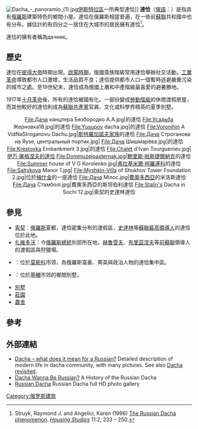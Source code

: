 [[File:Dacha_-_panoramio_(1).jpg|thumb]][[伊斯特拉區|伊斯特拉區]]一所典型達恰]]
'''達恰'''（[[俄語|俄語]]：{{lang|ru|дача}}）是指具有[[俄羅斯|俄羅斯]]建築特色的鄉間小屋。達恰在俄羅斯相當普遍，在一些前[[蘇聯|蘇聯]]共和國中也有分布。據估計約有四分之一居住在大城市的居民擁有達恰<ref>Struyk, Raymond J. and Angelici, Karen (1996) [http://dx.doi.org/10.1080/02673039608720854 The Russian Dacha phenomenon]. ''[[Housing_Studies|Housing Studies]]'' 11:2, 233 – 250.</ref>。

達恰的擁有者稱為дачник。

== 歷史 ==
達恰在[[彼得大帝|彼得大帝]]時期出現。[[啟蒙時期|啟蒙時期]]，俄國貴族階級常用達恰舉辦社交活動。[[工業革命|工業革命]]導致都市人口激增，生活品質不良；達恰提供都市人口一個暫時逃避嚴重污染的城市之處。至19世紀末，達恰成為俄國上層和中產階級最喜愛的避暑勝地。

1917年[[十月革命|十月革命]]後，所有的達恰被國有化。一部份變成[[勞動階級|勞動階級]]的休閒渡假房屋，而其他較好的達恰則成為[[蘇聯共產黨|蘇聯共產黨]]官員、文化或科學界精英的夏季別墅。

<center>
<gallery>
File:Дача канцлера Безбородко А.А.jpg|{{link-en|亞歷山大·別茲博羅德科|Alexander Bezborodko}}的達恰
File:Усадьба Жерновка18.jpg|{{link-ru|別佐布拉佐夫家族|Безобразовы}}的達恰
File:Yusupov dacha.jpg|{{link-ru|齊奈達·伊万諾夫娜·尤蘇波娃|Юсупова, Зинаида Ивановна}}的達恰
File:Voronihin A VidNaStroganovu Dachu.jpg|[[斯特羅加諾夫家族|斯特羅加諾夫家族]]的達恰
File:Дача Строганова на Яузе, центральный портик.jpg|{{link-ru|斯特羅加諾夫家族在亞烏扎河沿岸的達恰|Дача Строганова на Яузе}}
File:Дача Шишмарёва.jpg|{{link-ru|希什馬列夫家族|Шишмарёвы}}的達恰
File:Krestovka Embankment 3.jpg|{{link-ru|瑪麗亞·愛德華多芙娜·克萊因米歇爾|Клейнмихель, Мария Эдуардовна}}的達恰
File:Chalet d'Ivan Tourgueniev.jpg|[[伊万·屠格涅夫博物館|伊万·屠格涅夫的達恰]]
File:Dommuzejpasternak.jpg|[[鮑里斯·帕斯捷爾納克|鮑里斯·帕斯捷爾納克]]的達恰
File:Summer house of V G Korolenko.jpg|[[弗拉基米爾·柯羅連科|弗拉基米爾·柯羅連科]]的達恰
File:Saltykova Manor 1.jpg|{{link-ru|薩爾蒂科娃達恰|Дача Салтыковой}}
File:Myshkin-Villa of Shukhov Tower Foundation 2.jpg|位於[[梅什金|梅什金]]的一座達恰
File:Дача Мілос.jpg|[[費奧多西亞|費奧多西亞]]的米洛斯達恰
File:Дача Стамболі.jpg|費奧多西亞的斯坦伯利達恰
File:Stalin's Dacha in Sochi 12.jpg|索契的史達林達恰
</gallery>
</center>

== 參見 ==
* [[索契|索契]]：[[俄羅斯|俄羅斯]]夏都，達恰密集分布的渡假區，[[史達林|史達林]]等[[蘇聯最高領導人|蘇聯最高領導人]]的達恰位於此地。
* [[扎維多沃|扎維多沃]]：今[[俄羅斯總統|俄羅斯總統]]別邸所在地，[[赫魯雪夫|赫魯雪夫]]、[[布里茲涅夫|布里茲涅夫]]等[[前蘇聯|前蘇聯]]領導人的渡假區與狩獵場。
* {{link-ru|盧布廖夫|Рублёвка}}：位於[[莫斯科|莫斯科]]市郊，為俄羅斯富豪、菁英與政治人物的達恰集中區。
* {{link-uk|基輔達恰|Київські дачі}}：位於[[基輔|基輔]]市郊的鄉間別墅。
* [[別墅|別墅]]
* [[莊園|莊園]]
* [[農舍|農舍]]

== 參考 ==
{{reflist}}

==外部連結==
{{Commons category|Dachas}}
*[http://www.friends-partners.org/oldfriends/asebrant/life/dacha.html Dacha – what does it mean for a Russian?] Detailed description of modern life in dacha community, with many pictures. See also [http://www.friends-partners.org/oldfriends/asebrant/life/1997/jul97_dacha.html Dacha revisited].
*[https://web.archive.org/web/20081120185434/http://www.sras.org/russian_dacha Dacha Wanna Be Russian?] A History of the Russian Dacha
*[http://www.doit.house/russian-dacha.shtml Russian Dacha] Russian Dacha full HD photo gallery


[[Category:俄罗斯建筑|Category:俄罗斯建筑]]